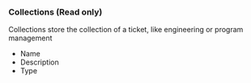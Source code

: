### Collections (Read only)
Collections store the collection of a ticket, like engineering or program management
- Name
- Description
- Type

